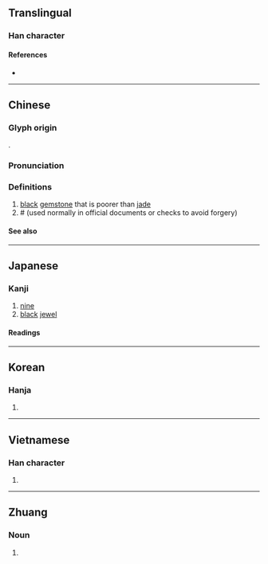 {{also|九}}
{{character info}}
==Translingual==

===Han character===
{{Han char|rn=96|rad=玉|as=03|sn=7|four=17180|canj=MGNO|ids=⿰𤣩久}}

====References====
* {{Han ref|kx=0727.220|dkj=20846|dj=1139.170|hdz=21102.100|uh=7396|ud=29590|bh=A868|bd=43112}}

----

==Chinese==
{{zh-forms}}

===Glyph origin===
{{Han etym}}
{{Han compound|玉|久|ls=psc|c1=s|c2=p}}.

===Pronunciation===
{{zh-pron
|m=jiǔ
|c=gau2
|mn=kiú/káu
|mn_note=kiú - literary; káu - vernacular
|mc=y
|oc=y
|cat=
}}

===Definitions===
{{zh-hanzi}}

# [[black]] [[gemstone]] that is poorer than [[jade]]
# # {{lb|zh|financial}} {{zh-alt-form|九|[[nine]]|tr=-|dot=}} (used normally in official documents or checks to avoid forgery)

====See also====
{{Chinese-numbers}}

{{zh-cat|Nine}}
{{cln|zh|numeral symbols|numerals}}

----

==Japanese==

===Kanji===
{{ja-kanji|grade=|rs=玉03}}

# [[nine]]
# [[black]] [[jewel]]

====Readings====
{{ja-readings
|goon=く
|kanon=きゅう
|kun=き, たま, ひさ
}}

----

==Korean==

===Hanja===
{{ko-hanja|hangeul=구|eumhun=|rv=gu|mr=ku|y=kwu}}

# {{rfdef|ko|sort=玉03}}

----

==Vietnamese==

===Han character===
{{vi-hantu|cửu|rs=玉03}}

# {{rfdef|vi|sort=玉03}}

----

==Zhuang==

===Noun===
{{za-head|noun}}

# {{za-sawndip form of|gyaeuj||head; headhair}}